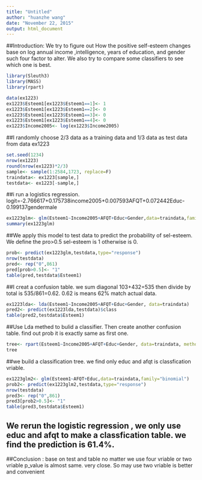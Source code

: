 ```yaml
---
title: "Untitled"
author: "huanzhe wang"
date: "November 22, 2015"
output: html_document
---
```

##Introduction: We try to figure out How the positive self-esteem changes base on log annual income ,intelligence, years of education, and gender such four factor to alter. We also try to compare some classifiers to see which one is best.

```r
library(Sleuth3)
library(MASS)
library(rpart)
```

```r
data(ex1223)
ex1223$Esteem1[ex1223$Esteem1==1]<- 1
ex1223$Esteem1[ex1223$Esteem1==2]<- 0
ex1223$Esteem1[ex1223$Esteem1==3]<- 0
ex1223$Esteem1[ex1223$Esteem1==4]<- 0
ex1223$Income2005<- log(ex1223$Income2005)
```
##I randomly choose 2/3 data as a training data and  1/3 data as test data from data ex1223
```r
set.seed(1234)
nrow(ex1223)
round(nrow(ex1223)*2/3)
sample<- sample(1:2584,1723, replace=F)
traindata<- ex1223[sample,]
testdata<- ex1223[-sample,]
```
##i run a logistics regression. logit=-2.766617+0.175738income2005+0.007593AFQT+0.072442Educ-0.199137gendermale
```r
ex1223glm<- glm(Esteem1~Income2005+AFQT+Educ+Gender,data=traindata,family="binomial")
summary(ex1223glm)
```
##We apply this model to test data to predict the probability of sel-esteem. We define the pro>0.5 sel-esteem is 1 otherwise is 0.
```r
prob<- predict(ex1223glm,testdata,type="response")
nrow(testdata)
pred<- rep("0",861)
pred[prob>0.5]<- "1"
table(pred,testdata$Esteem1)
```
##I creat a confusion table. we sum diagonal 103+432=535 then divide by total is 535/861=0.62. 0.62 is means 62% match actual data.
```r
ex1223lda<- lda(Esteem1~Income2005+AFQT+Educ+Gender, data=traindata)
pred2<- predict(ex1223lda,testdata)$class
table(pred2,testdata$Esteem1)
```
##Use Lda methed to bulid a classifier. Then create another confusion table. find out prob it is exactly same as first one.

```r
tree<- rpart(Esteem1~Income2005+AFQT+Educ+Gender, data=traindata, method="class")
tree
```
##we build a classification tree. we find only educ and afqt is classfication vriable.

```r
ex1223glm2<- glm(Esteem1~AFQT+Educ,data=traindata,family="binomial")
prob2<- predict(ex1223glm2,testdata,type="response")
nrow(testdata)
pred3<- rep("0",861)
pred3[prob2>0.5]<- "1"
table(pred3,testdata$Esteem1)
```
## We rerun the logistic regression , we only use educ and afqt to make a classfication table. we find the prediction is 61.4%.

##Conclusion : base on test and table no matter we use four vriable or two vriable p_value is almost same. very close. So may use two vriable is better and convenient

